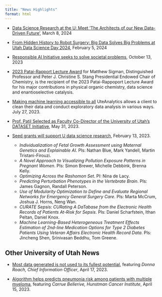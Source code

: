 ```yaml
---
title: "News Highlights"
format: html
---
```

* [Data Science Research at the U: Meet ‘The Architects of our New Data-Driven Future’](https://www.research.utah.edu/features/data-science-research-at-the-u-meet-the-architects-of-our-new-data-driven-future/){target="_blank"}, March 8, 2024

* [From Hidden History to Robot Surgery: Big Data Solves Big Problems at Utah Data Science Day 2024](https://uofuhealth.utah.edu/news/2024/02/hidden-history-robot-surgery-big-data-solves-big-problems-utah-data-science-day-2024){target="_blank"}, February 5, 2024

* [Responsible AI Initiative seeks to solve societal problems](https://attheu.utah.edu/facultystaff/responsible-ai-initiative-seeks-to-solve-societal-problems/){target="_blank"}, October 13, 2023

* [2023 Patai-Rapport Lecture Award](https://science.utah.edu/faculty/matthew-sigman-receives-the-2023-patai-rapport-lecture-award/){target="_blank"} for Matthew Sigman, Distinguished Professor and Peter J. Christine S. Stang Presidential Endowed Chair of Chemistry, is the recipient of the 2023 Patai-Rappoport Lecture Award for his major contributions in physical organic chemistry, data science and enantioselective catalysis.

* [Making machine learning accessible to all](https://attheu.utah.edu/facultystaff/making-machine-learning-accessible-to-all/){target="_blank"} UteAnalytics allows a client to clean their data and conduct exploratory data analysis in various ways. July 27, 2023.

* [Prof. Patil Selected as Faculty Co-Director of the University of Utah's DATASET Initiative](https://www.cs.utah.edu/prof-patil-selected-as-faculty-co-director-of-the-university-of-utahs-dataset-initiative/){target="_blank"}, May 31, 2023.
* [Seed grants will support U data science research](https://attheu.utah.edu/facultystaff/seed-grants-will-support-u-data-science-research/?fbclid=IwAR3j6cqf98pF0FFehnvicKumtca6IPcRquUF0cdLkz6KcwGJCXf65Rn3J6Q){target="_blank"}, February 13, 2023.
  + *Individualization of Fetal Growth Assessment using Maternal Genetics and Explainable AI*. PIs: Nathan Blue, Mark Yandell, Martin Tristani-Firouzi.
  + *A Novel Approach to Visualizing Pollution Exposure Patterns in Pregnant Women*. PIs: Simon Brewer, Michelle Debbink, Brenna Kelly. 
  + *Optimizing Across the Rashomon Set*. PI: Nina de Lacy.
  + *Predicting Perturbation Phenotypes in the Vertebrate Brain*. PIs: James Gagnon, Randall Peterson. 
  + *Use of Modularity Optimization to Define and Evaluate Regional Networks for Emergency General Surgery Care*. PIs: Marta McCrum, Joshua J. Horns, Neng Wan.
  + *CURATE Sepsis: CURating A DaTabase from the Electronic Health Records of Patients At-Risk for Sepsis*. PIs: Daniel Scharfstein, Ithan Peltan, Daniel Knox. 
  + *Machine Learning-Based Heterogeneous Treatment Effects Estimation of 2nd-line Medication Options for Type 2 Diabetes Patients Using Veteran Affairs Electronic Health Record Data*. PIs: Jincheng Shen, Srinivasan Beddhu, Tom Greene.

## Other University of Utah News
* [Most data generated is not used to its fullest potential](https://www.healthcarefinancenews.com/news/most-data-generated-not-used-its-fullest-potential?mc_cid=6cad69f6f7&mc_eid=2dd9b9f0f5){target="_blank"}, featuring *Donna Roach, Chief Information Officer*, April 17, 2023.

* [Algorithm helps predicts pneumonia risk among patients with multiple myeloma](https://www.healio.com/news/hematology-oncology/20230411/algorithm-helps-predicts-pneumonia-risk-among-patients-with-multiple-myeloma?mc_cid=6cad69f6f7&mc_eid=2dd9b9f0f5){target="_blank"}, featuring *Carrue Bellerive, Hunstman Cancer Institute*, April 15, 2023.

